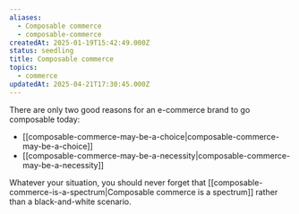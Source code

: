 ```yaml
---
aliases:
  - Composable commerce
  - composable-commerce
createdAt: 2025-01-19T15:42:49.000Z
status: seedling
title: Composable commerce
topics:
  - commerce
updatedAt: 2025-04-21T17:30:45.000Z
---
```

There are only two good reasons for an e-commerce brand to go composable today:

- [[composable-commerce-may-be-a-choice|composable-commerce-may-be-a-choice]]
- [[composable-commerce-may-be-a-necessity|composable-commerce-may-be-a-necessity]]

Whatever your situation, you should never forget that [[composable-commerce-is-a-spectrum|Composable commerce is a spectrum]] rather than a black-and-white scenario.
